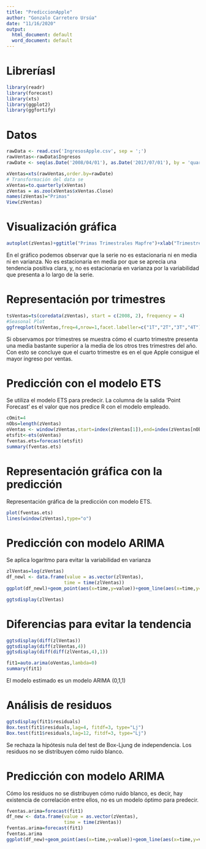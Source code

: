 ```yaml
---
title: "PrediccionApple"
author: "Gonzalo Carretero Ursúa"
date: "11/16/2020"
output:
  html_document: default
  word_document: default
---
```

# LibreríasI

```r
library(readr)
library(forecast)
library(xts)
library(ggplot2)
library(ggfortify)
```

# Datos
```r
rawData <- read.csv('IngresosApple.csv', sep = ';')
rawVentas<-rawData$Ingresos
rawDate <- seq(as.Date('2008/04/01'), as.Date('2017/07/01'), by = 'quarter')

xVentas=xts(rawVentas,order.by=rawDate)
# Transformación del data se
xVentas=to.quarterly(xVentas)
zVentas = as.zoo(xVentas$xVentas.Close)
names(zVentas)="Primas"
View(zVentas)
```


# Visualización gráfica
```r
autoplot(zVentas)+ggtitle("Primas Trimestrales Mapfre")+xlab("Trimestres")+ylab("Primas")
```

En el gráfico podemos observar que la serie no es estacionaria ni en media ni en varianza. No es estacionaria en media por que se aprecia una tendencia positiva clara, y, no es estacionaria en varianza por la variabilidad que presenta a lo largo de la serie.


# Representación por trimestres

```r
tsVentas=ts(coredata(zVentas), start = c(2008, 2), frequency = 4)
#Seasonal Plot
ggfreqplot(tsVentas,freq=4,nrow=1,facet.labeller=c("1T","2T","3T","4T"))+ggtitle("Primas Trimestrales")
```
Si observamos por trimestres se muestra cómo el cuarto trimestre presenta una media bastante superior a la media de los otros tres trimestres del año. Con esto se concluye que el cuarto trimestre es en el que Apple consigue el mayor ingreso por ventas.



# Predicción con el modelo ETS

Se utiliza el modelo ETS para predecir. La columna de la salida 'Point Forecast' es el valor que nos predice R con el modelo empleado.

```r
cOmit=4
nObs=length(zVentas)
oVentas <- window(zVentas,start=index(zVentas[1]),end=index(zVentas[nObs-cOmit]))
etsfit<-ets(oVentas)
fventas.ets=forecast(etsfit)
summary(fventas.ets)
```


# Representación gráfica con la predicción

Representación gráfica de la predicción con modelo ETS.

```r
plot(fventas.ets)
lines(window(zVentas),type="o")
```

# Predicción con modelo ARIMA

Se aplica logaritmo para evitar la variabilidad en varianza
```r
zlVentas=log(zVentas)
df_newl <- data.frame(value = as.vector(zlVentas),
                     time = time(zlVentas))
ggplot(df_newl)+geom_point(aes(x=time,y=value))+geom_line(aes(x=time,y=value))+ylab("Ventas")+ggtitle("Ventas Trimestrales LOG Apple")+xlab("Trimestres")

ggtsdisplay(zlVentas)
```


# Diferencias para evitar la tendencia 
```r
ggtsdisplay(diff(zlVentas))
ggtsdisplay(diff(zlVentas,4))
ggtsdisplay(diff(diff(zlVentas,4),1))
```
```r
fit1=auto.arima(oVentas,lambda=0)
summary(fit1)
```

El modelo estimado es un modelo ARIMA (0,1,1)

# Análisis de residuos
```r
ggtsdisplay(fit1$residuals)
Box.test(fit1$residuals,lag=4, fitdf=3, type="Lj")
Box.test(fit1$residuals,lag=12, fitdf=3, type="Lj")


```
Se rechaza la hipótesis nula del test de Box-Ljung de independencia. Los residuos no se distribuyen cómo ruido blanco.

# Predicción con modelo ARIMA

Cómo los residuos no se distribuyen cómo ruido blanco, es decir, hay existencia de correlación entre ellos, no es un modelo óptimo para predecir.

```r
fventas.arima=forecast(fit1)
df_new <- data.frame(value = as.vector(zVentas),
                     time = time(zVentas))
fventas.arima=forecast(fit1)
fventas.arima
ggplot(df_new)+geom_point(aes(x=time,y=value))+geom_line(aes(x=time,y=value))+ geom_forecast(fventas.arima,alpha=0.4)+ggtitle("ARIMA: Predicción Apple")
```











